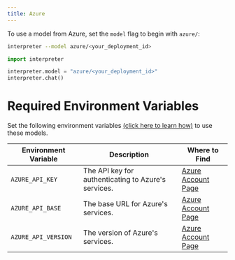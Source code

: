 ```yaml
---
title: Azure
---
```


To use a model from Azure, set the `model` flag to begin with `azure/`:

<CodeGroup>

```bash Terminal
interpreter --model azure/<your_deployment_id>
```

```python Python
import interpreter

interpreter.model = "azure/<your_deployment_id>"
interpreter.chat()
```

</CodeGroup>

# Required Environment Variables

Set the following environment variables [(click here to learn how)](https://docs.microsoft.com/en-us/azure/openai/openai-quickstart) to use these models.

| Environment Variable  | Description  | Where to Find  |
| --------------------- | ------------ | -------------- |
| `AZURE_API_KEY`       | The API key for authenticating to Azure's services. | [Azure Account Page](https://portal.azure.com/#blade/Microsoft_AAD_IAM/ActiveDirectoryMenuBlade/RegisteredApps) |
| `AZURE_API_BASE`      | The base URL for Azure's services. | [Azure Account Page](https://portal.azure.com/#blade/Microsoft_AAD_IAM/ActiveDirectoryMenuBlade/RegisteredApps) |
| `AZURE_API_VERSION`   | The version of Azure's services. | [Azure Account Page](https://portal.azure.com/#blade/Microsoft_AAD_IAM/ActiveDirectoryMenuBlade/RegisteredApps) |